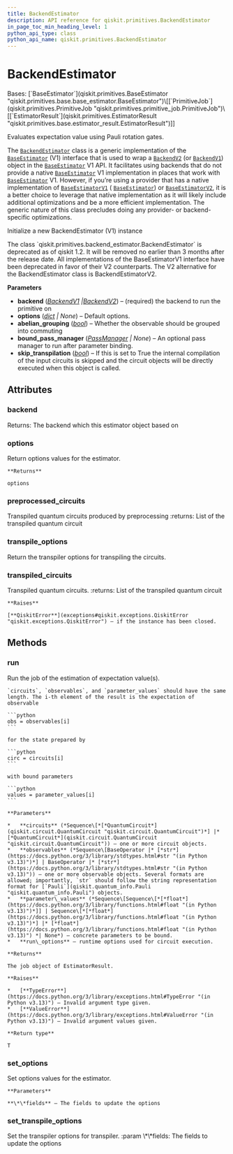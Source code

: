 ```yaml
---
title: BackendEstimator
description: API reference for qiskit.primitives.BackendEstimator
in_page_toc_min_heading_level: 1
python_api_type: class
python_api_name: qiskit.primitives.BackendEstimator
---
```


# BackendEstimator

<Class id="qiskit.primitives.BackendEstimator" isDedicatedPage={true} github="https://github.com/Qiskit/qiskit/tree/main/qiskit/primitives/backend_estimator.py#L94-L418" signature="qiskit.primitives.BackendEstimator(backend, options=None, abelian_grouping=True, bound_pass_manager=None, skip_transpilation=False)" modifiers="class">
  Bases: [`BaseEstimator`](qiskit.primitives.BaseEstimator "qiskit.primitives.base.base_estimator.BaseEstimator")\[[`PrimitiveJob`](qiskit.primitives.PrimitiveJob "qiskit.primitives.primitive_job.PrimitiveJob")\[[`EstimatorResult`](qiskit.primitives.EstimatorResult "qiskit.primitives.base.estimator_result.EstimatorResult")]]

  Evaluates expectation value using Pauli rotation gates.

  The [`BackendEstimator`](#qiskit.primitives.BackendEstimator "qiskit.primitives.BackendEstimator") class is a generic implementation of the [`BaseEstimator`](qiskit.primitives.BaseEstimator "qiskit.primitives.BaseEstimator") (V1) interface that is used to wrap a [`BackendV2`](qiskit.providers.BackendV2 "qiskit.providers.BackendV2") (or [`BackendV1`](qiskit.providers.BackendV1 "qiskit.providers.BackendV1")) object in the [`BaseEstimator`](qiskit.primitives.BaseEstimator "qiskit.primitives.BaseEstimator") V1 API. It facilitates using backends that do not provide a native [`BaseEstimator`](qiskit.primitives.BaseEstimator "qiskit.primitives.BaseEstimator") V1 implementation in places that work with [`BaseEstimator`](qiskit.primitives.BaseEstimator "qiskit.primitives.BaseEstimator") V1. However, if you’re using a provider that has a native implementation of [`BaseEstimatorV1`](qiskit.primitives.BaseEstimatorV1 "qiskit.primitives.BaseEstimatorV1") ( [`BaseEstimator`](qiskit.primitives.BaseEstimator "qiskit.primitives.BaseEstimator")) or [`BaseEstimatorV2`](qiskit.primitives.BaseEstimatorV2 "qiskit.primitives.BaseEstimatorV2"), it is a better choice to leverage that native implementation as it will likely include additional optimizations and be a more efficient implementation. The generic nature of this class precludes doing any provider- or backend-specific optimizations.

  Initialize a new BackendEstimator (V1) instance

  <Admonition title="Deprecated since version 1.2" type="danger">
    The class `qiskit.primitives.backend_estimator.BackendEstimator` is deprecated as of qiskit 1.2. It will be removed no earlier than 3 months after the release date. All implementations of the BaseEstimatorV1 interface have been deprecated in favor of their V2 counterparts. The V2 alternative for the BackendEstimator class is BackendEstimatorV2.
  </Admonition>

  **Parameters**

  *   **backend** ([*BackendV1*](qiskit.providers.BackendV1 "qiskit.providers.BackendV1")  *|*[*BackendV2*](qiskit.providers.BackendV2 "qiskit.providers.BackendV2")) – (required) the backend to run the primitive on
  *   **options** ([*dict*](https://docs.python.org/3/library/stdtypes.html#dict "(in Python v3.13)") *| None*) – Default options.
  *   **abelian\_grouping** ([*bool*](https://docs.python.org/3/library/functions.html#bool "(in Python v3.13)")) – Whether the observable should be grouped into commuting
  *   **bound\_pass\_manager** ([*PassManager*](qiskit.transpiler.PassManager "qiskit.transpiler.PassManager") *| None*) – An optional pass manager to run after parameter binding.
  *   **skip\_transpilation** ([*bool*](https://docs.python.org/3/library/functions.html#bool "(in Python v3.13)")) – If this is set to True the internal compilation of the input circuits is skipped and the circuit objects will be directly executed when this object is called.

  ## Attributes

  ### backend

  <Attribute id="qiskit.primitives.BackendEstimator.backend">
    Returns: The backend which this estimator object based on
  </Attribute>

  ### options

  <Attribute id="qiskit.primitives.BackendEstimator.options">
    Return options values for the estimator.

    **Returns**

    options
  </Attribute>

  ### preprocessed\_circuits

  <Attribute id="qiskit.primitives.BackendEstimator.preprocessed_circuits">
    Transpiled quantum circuits produced by preprocessing :returns: List of the transpiled quantum circuit
  </Attribute>

  ### transpile\_options

  <Attribute id="qiskit.primitives.BackendEstimator.transpile_options">
    Return the transpiler options for transpiling the circuits.
  </Attribute>

  ### transpiled\_circuits

  <Attribute id="qiskit.primitives.BackendEstimator.transpiled_circuits">
    Transpiled quantum circuits. :returns: List of the transpiled quantum circuit

    **Raises**

    [**QiskitError**](exceptions#qiskit.exceptions.QiskitError "qiskit.exceptions.QiskitError") – if the instance has been closed.
  </Attribute>

  ## Methods

  ### run

  <Function id="qiskit.primitives.BackendEstimator.run" github="https://github.com/Qiskit/qiskit/tree/main/qiskit/primitives/base/base_estimator.py#L121-L178" signature="run(circuits, observables, parameter_values=None, **run_options)">
    Run the job of the estimation of expectation value(s).

    `circuits`, `observables`, and `parameter_values` should have the same length. The i-th element of the result is the expectation of observable

    ```python
    obs = observables[i]
    ```

    for the state prepared by

    ```python
    circ = circuits[i]
    ```

    with bound parameters

    ```python
    values = parameter_values[i]
    ```

    **Parameters**

    *   **circuits** (*Sequence\[*[*QuantumCircuit*](qiskit.circuit.QuantumCircuit "qiskit.circuit.QuantumCircuit")*] |* [*QuantumCircuit*](qiskit.circuit.QuantumCircuit "qiskit.circuit.QuantumCircuit")) – one or more circuit objects.
    *   **observables** (*Sequence\[BaseOperator |* [*str*](https://docs.python.org/3/library/stdtypes.html#str "(in Python v3.13)")*] | BaseOperator |* [*str*](https://docs.python.org/3/library/stdtypes.html#str "(in Python v3.13)")) – one or more observable objects. Several formats are allowed; importantly, `str` should follow the string representation format for [`Pauli`](qiskit.quantum_info.Pauli "qiskit.quantum_info.Pauli") objects.
    *   **parameter\_values** (*Sequence\[Sequence\[*[*float*](https://docs.python.org/3/library/functions.html#float "(in Python v3.13)")*]] | Sequence\[*[*float*](https://docs.python.org/3/library/functions.html#float "(in Python v3.13)")*] |* [*float*](https://docs.python.org/3/library/functions.html#float "(in Python v3.13)") *| None*) – concrete parameters to be bound.
    *   **run\_options** – runtime options used for circuit execution.

    **Returns**

    The job object of EstimatorResult.

    **Raises**

    *   [**TypeError**](https://docs.python.org/3/library/exceptions.html#TypeError "(in Python v3.13)") – Invalid argument type given.
    *   [**ValueError**](https://docs.python.org/3/library/exceptions.html#ValueError "(in Python v3.13)") – Invalid argument values given.

    **Return type**

    T
  </Function>

  ### set\_options

  <Function id="qiskit.primitives.BackendEstimator.set_options" github="https://github.com/Qiskit/qiskit/tree/main/qiskit/primitives/base/base_primitive.py#L39-L45" signature="set_options(**fields)">
    Set options values for the estimator.

    **Parameters**

    **\*\*fields** – The fields to update the options
  </Function>

  ### set\_transpile\_options

  <Function id="qiskit.primitives.BackendEstimator.set_transpile_options" github="https://github.com/Qiskit/qiskit/tree/main/qiskit/primitives/backend_estimator.py#L165-L171" signature="set_transpile_options(**fields)">
    Set the transpiler options for transpiler. :param \*\*fields: The fields to update the options
  </Function>
</Class>

